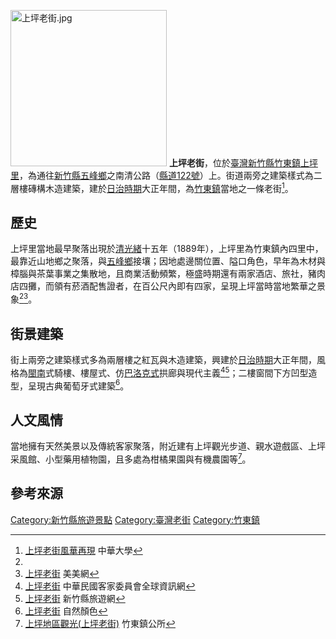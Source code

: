{{coord|24.6409654|N|121.1257721|E|region:ID_type:landmark|display=title}}
[[File:上坪老街.jpg|250px]]
'''上坪老街'''，位於[[臺灣|臺灣]][[新竹縣|新竹縣]][[竹東鎮|竹東鎮]][[上坪_(臺灣)|上坪里]]，為通往[[新竹縣|新竹縣]][[五峰鄉_(臺灣)|五峰鄉]]之南清公路（[[縣道122號|縣道122號]]）上。街道兩旁之建築樣式為二層樓磚構木造建築，建於[[臺灣日治時期|日治時期]]大正年間，為[[竹東鎮|竹東鎮]]當地之一條老街<ref name="上坪老街風華再現">[http://www.chu.edu.tw/~b9017005/new_page_10.htm 上坪老街風華再現] {{Wayback|url=http://www.chu.edu.tw/~b9017005/new_page_10.htm |date=20160305112212 }} 中華大學</ref>。

==歷史==
上坪里當地最早聚落出現於[[清領時期|清]][[光緒|光緒]]十五年（1889年），上坪里為竹東鎮內四里中，最靠近山地鄉之聚落，與[[五峰鄉_(臺灣)|五峰鄉]]接壤；因地處邊關位置、隘口角色，早年為木材與樟腦與茶葉事業之集散地，且商業活動頻繁，極盛時期還有兩家酒店、旅社，豬肉店四攤，而領有菸酒配售證者，在百公尺內即有四家，呈現上坪當時當地繁華之景象<ref name="上坪老街風華再現"/><ref>[http://mmweb.tw/2043/ 上坪老街] {{Wayback|url=http://mmweb.tw/2043/ |date=20201030051429 }} 美美網</ref>。

==街景建築==
街上兩旁之建築樣式多為兩層樓之紅瓦與木造建築，興建於[[臺灣日治時期|日治時期]]大正年間，風格為[[閩南|閩南]]式騎樓、樓屋式、仿[[巴洛克建築|巴洛克式]]拱廊與現代主義<ref>[http://www.hakka.gov.tw/ct.asp?xItem=12091&ctNode=1922&mp=1914 上坪老街] {{Wayback|url=http://www.hakka.gov.tw/ct.asp?xItem=12091&ctNode=1922&mp=1914 |date=20150924025059 }} 中華民國客家委員會全球資訊網</ref><ref>[http://travel.hsinchu.gov.tw/page.aspx?wtp=1&wnd=59&id=1453 上坪老街] {{Wayback|url=http://travel.hsinchu.gov.tw/page.aspx?wtp=1&wnd=59&id=1453 |date=20140808062145 }} 新竹縣旅遊網</ref>；二樓窗間下方凹型造型，呈現古典葡萄牙式建築<ref>[http://www.pse100i.idv.tw/t/sypneloger/sypneloger001.htm 上坪老街] {{Wayback|url=http://www.pse100i.idv.tw/t/sypneloger/sypneloger001.htm |date=20210330145946 }} 自然顏色</ref>。

==人文風情==
當地擁有天然美景以及傳統客家聚落，附近建有上坪觀光步道、親水遊戲區、上坪采風館、小型藥用植物園，且多處為柑橘果園與有機農園等<ref>[http://www.hcctt.gov.tw/zhudong/home.jsp?mserno=201108020017&serno=201108110001&menudata=ZhudongMenu&dataserno=201109210001&contlink=ap/scenery_view.jsp 上坪地區觀光(上坪老街)] {{Wayback|url=http://www.hcctt.gov.tw/zhudong/home.jsp?mserno=201108020017&serno=201108110001&menudata=ZhudongMenu&dataserno=201109210001&contlink=ap%2Fscenery_view.jsp |date=20150924025333 }} 竹東鎮公所</ref>。

==參考來源==
{{Commonscat|Zhudong Township, Hsinchu County}}
{{Reflist}}

{{臺灣老街}}

[[Category:新竹縣旅遊景點|Category:新竹縣旅遊景點]]
[[Category:臺灣老街|Category:臺灣老街]]
[[Category:竹東鎮|Category:竹東鎮]]